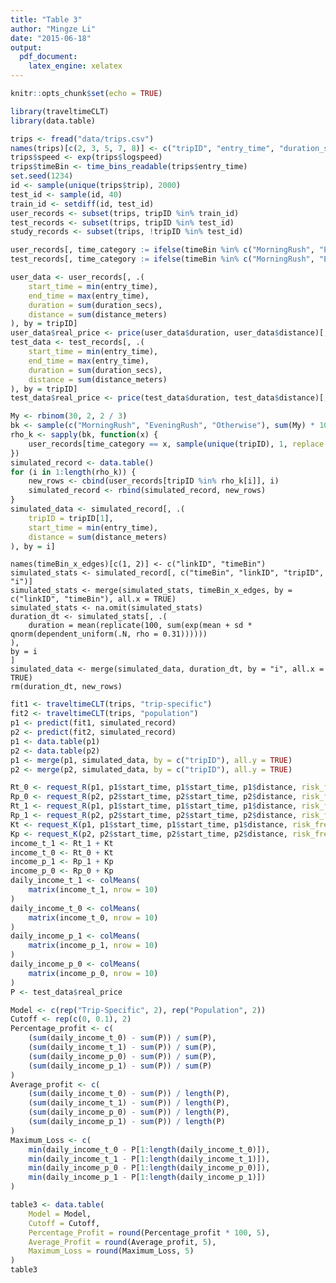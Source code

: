 ```yaml
---
title: "Table 3"
author: "Mingze Li"
date: "2015-06-18"
output:
  pdf_document:
    latex_engine: xelatex
---
```

```r
knitr::opts_chunk$set(echo = TRUE)
```
```r
library(traveltimeCLT)
library(data.table)
```

```r
trips <- fread("data/trips.csv")
names(trips)[c(2, 3, 5, 7, 8)] <- c("tripID", "entry_time", "duration_secs", "distance_meters", "linkID")
trips$speed <- exp(trips$logspeed)
trips$timeBin <- time_bins_readable(trips$entry_time)
set.seed(1234)
id <- sample(unique(trips$trip), 2000)
test_id <- sample(id, 40)
train_id <- setdiff(id, test_id)
user_records <- subset(trips, tripID %in% train_id)
test_records <- subset(trips, tripID %in% test_id)
study_records <- subset(trips, !tripID %in% test_id)
```

```r
user_records[, time_category := ifelse(timeBin %in% c("MorningRush", "EveningRush"), timeBin, "Otherwise")]
test_records[, time_category := ifelse(timeBin %in% c("MorningRush", "EveningRush"), timeBin, "Otherwise")]

user_data <- user_records[, .(
    start_time = min(entry_time),
    end_time = max(entry_time),
    duration = sum(duration_secs),
    distance = sum(distance_meters)
), by = tripID]
user_data$real_price <- price(user_data$duration, user_data$distance)[, 1]
test_data <- test_records[, .(
    start_time = min(entry_time),
    end_time = max(entry_time),
    duration = sum(duration_secs),
    distance = sum(distance_meters)
), by = tripID]
test_data$real_price <- price(test_data$duration, test_data$distance)[, 1]
```

```r
My <- rbinom(30, 2, 2 / 3)
bk <- sample(c("MorningRush", "EveningRush", "Otherwise"), sum(My) * 10, replace = TRUE)
rho_k <- sapply(bk, function(x) {
    user_records[time_category == x, sample(unique(tripID), 1, replace = TRUE)]
})
simulated_record <- data.table()
for (i in 1:length(rho_k)) {
    new_rows <- cbind(user_records[tripID %in% rho_k[i]], i)
    simulated_record <- rbind(simulated_record, new_rows)
}
simulated_data <- simulated_record[, .(
    tripID = tripID[1],
    start_time = min(entry_time),
    distance = sum(distance_meters)
), by = i]
```

```
names(timeBin_x_edges)[c(1, 2)] <- c("linkID", "timeBin")
simulated_stats <- simulated_record[, c("timeBin", "linkID", "tripID", "i")]
simulated_stats <- merge(simulated_stats, timeBin_x_edges, by = c("linkID", "timeBin"), all.x = TRUE)
simulated_stats <- na.omit(simulated_stats)
duration_dt <- simulated_stats[, .(
    duration = mean(replicate(100, sum(exp(mean + sd * qnorm(dependent_uniform(.N, rho = 0.31))))))
),
by = i
]
simulated_data <- merge(simulated_data, duration_dt, by = "i", all.x = TRUE)
rm(duration_dt, new_rows)
```

```r
fit1 <- traveltimeCLT(trips, "trip-specific")
fit2 <- traveltimeCLT(trips, "population")
p1 <- predict(fit1, simulated_record)
p2 <- predict(fit2, simulated_record)
p1 <- data.table(p1)
p2 <- data.table(p2)
p1 <- merge(p1, simulated_data, by = c("tripID"), all.y = TRUE)
p2 <- merge(p2, simulated_data, by = c("tripID"), all.y = TRUE)
```

```r
Rt_0 <- request_R(p1, p1$start_time, p1$start_time, p1$distance, risk_free = 0, zeta = 0)
Rp_0 <- request_R(p2, p2$start_time, p2$start_time, p2$distance, risk_free = 0, zeta = 0)
Rt_1 <- request_R(p1, p1$start_time, p1$start_time, p1$distance, risk_free = 0, zeta = 0.1)
Rp_1 <- request_R(p2, p2$start_time, p2$start_time, p2$distance, risk_free = 0, zeta = 0.1)
Kt <- request_K(p1, p1$start_time, p1$start_time, p1$distance, risk_free = 0)
Kp <- request_K(p2, p2$start_time, p2$start_time, p2$distance, risk_free = 0)
income_t_1 <- Rt_1 + Kt
income_t_0 <- Rt_0 + Kt
income_p_1 <- Rp_1 + Kp
income_p_0 <- Rp_0 + Kp
daily_income_t_1 <- colMeans(
    matrix(income_t_1, nrow = 10)
)
daily_income_t_0 <- colMeans(
    matrix(income_t_0, nrow = 10)
)
daily_income_p_1 <- colMeans(
    matrix(income_p_1, nrow = 10)
)
daily_income_p_0 <- colMeans(
    matrix(income_p_0, nrow = 10)
)
P <- test_data$real_price
```

```r
Model <- c(rep("Trip-Specific", 2), rep("Population", 2))
Cutoff <- rep(c(0, 0.1), 2)
Percentage_profit <- c(
    (sum(daily_income_t_0) - sum(P)) / sum(P),
    (sum(daily_income_t_1) - sum(P)) / sum(P),
    (sum(daily_income_p_0) - sum(P)) / sum(P),
    (sum(daily_income_p_1) - sum(P)) / sum(P)
)
Average_profit <- c(
    (sum(daily_income_t_0) - sum(P)) / length(P),
    (sum(daily_income_t_1) - sum(P)) / length(P),
    (sum(daily_income_p_0) - sum(P)) / length(P),
    (sum(daily_income_p_1) - sum(P)) / length(P)
)
Maximum_Loss <- c(
    min(daily_income_t_0 - P[1:length(daily_income_t_0)]),
    min(daily_income_t_1 - P[1:length(daily_income_t_1)]),
    min(daily_income_p_0 - P[1:length(daily_income_p_0)]),
    min(daily_income_p_1 - P[1:length(daily_income_p_1)])
)
```

```r
table3 <- data.table(
    Model = Model,
    Cutoff = Cutoff,
    Percentage_Profit = round(Percentage_profit * 100, 5),
    Average_Profit = round(Average_profit, 5),
    Maximum_Loss = round(Maximum_Loss, 5)
)
table3
```